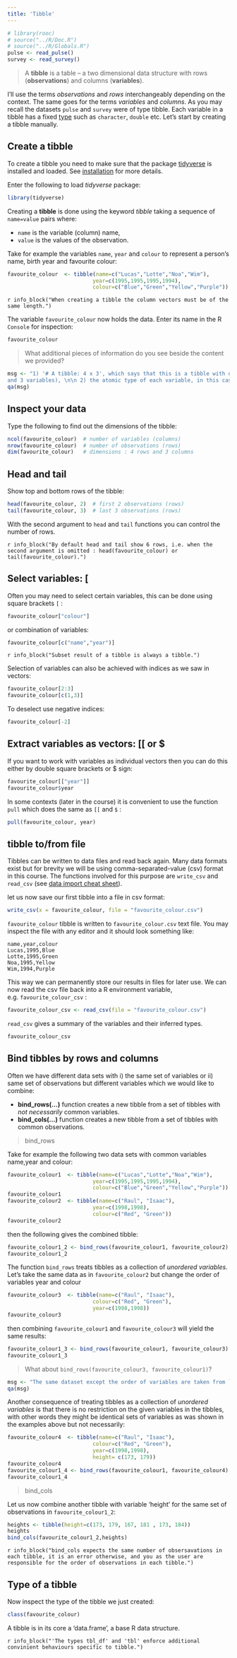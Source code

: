```yaml
---
title: 'Tibble'
---
```


```r
# library(rooc)
# source("../R/Doc.R")
# source("../R/Globals.R")
pulse <- read_pulse()
survey <- read_survey()

```

> A **tibble** is a table -- a two dimensional data structure with rows (**observations**) and columns (**variables**). 

I'll use the terms *observations* and *rows* interchangeably depending on the context. The same goes for the terms *variables* and *columns*. As you may recall the datasets `pulse` and `survey` were of type tibble. Each variable in a tibble has a fixed [type](S02L01l_basic_vectors0.html) such as `character`, `double` etc. Let's start by creating a tibble manually.

## Create a tibble

To create a tibble you need to make sure that the package [tidyverse](https://www.tidyverse.org/) is installed and loaded. See [installation](S01L01l_index.html) for more details.  

Enter the following to load *tidyverse* package:

```r
library(tidyverse) 
```

Creating a __tibble__ is done using the keyword _tibble_ taking a sequence of `name=value` pairs where:

- `name` is the variable (column) name,
- `value` is the values of the observation.  


Take for example the variables `name`, `year` and `colour` to represent a person's name, birth year and favourite colour:   

```r
favourite_colour  <- tibble(name=c("Lucas","Lotte","Noa","Wim"), 
                           year=c(1995,1995,1995,1994), 
                           colour=c("Blue","Green","Yellow","Purple"))
```

`r info_block("When creating a tibble the column vectors must be of the same length.")`

The variable `favourite_colour` now holds the data. Enter its name in the R `Console` for inspection:

```r
favourite_colour
```

> What additional pieces of information do you see beside the content we provided?

```r
msg <- "1) '# A tibble: 4 x 3', which says that this is a tibble with dimensions 4x3 (4 observations 
and 3 variables), \n\n 2) the atomic type of each variable, in this case character and double, \n\n 3) the row numbers"
qa(msg)
``` 

## Inspect your data

Type the following to find out the dimensions of the tibble:

```r
ncol(favourite_colour)  # number of variables (columns)
nrow(favourite_colour)  # number of observations (rows)
dim(favourite_colour)   # dimensions : 4 rows and 3 columns 
```

## Head and tail

Show top and bottom rows of the tibble: 

```r
head(favourite_colour, 2)  # first 2 observations (rows)
tail(favourite_colour, 3)  # last 3 observations (rows)
```

With the second argument to `head` and `tail` functions you can control the number of rows.

`r info_block("By default head and tail show 6 rows, i.e. when the second argument is omitted : head(favourite_colour) or tail(favourite_colour).")`

## Select variables: [

Often you may need to select certain variables, this can be done using square brackets `[` :

```r
favourite_colour["colour"]
```

or combination of variables:

```r
favourite_colour[c("name","year")]
```
 
`r info_block("Subset result of a tibble is always a tibble.")`


Selection of variables can also be achieved with indices as we saw in vectors:

```r
favourite_colour[2:3]
favourite_colour[c(1,3)]
```

To deselect use negative indices:

```r
favourite_colour[-2]
```


## Extract variables as vectors:  [[ or $

If you want to work with variables as individual vectors then you can do this either by double square brackets or $ sign: 

```r
favourite_colour[["year"]]
favourite_colour$year
```

In some contexts (later in the course) it is convenient to use the function `pull` which does the same as `[[` and `$` :  

```r
pull(favourite_colour, year) 
```


## tibble to/from file

Tibbles can be written to data files and read back again. Many data formats exist but for brevity we will be using
comma-separated-value (csv) format in this course. The functions involved for this purpose are `write_csv` and `read_csv` (see [data import cheat sheet](https://github.com/rstudio/cheatsheets/raw/master/data-import.pdf)).

<!-- For more details on reading/writing format see [readr_io0](readr_io0.html). --> 

let us now save our first tibble into a file in csv format:   

```r
write_csv(x = favourite_colour, file = "favourite_colour.csv")
```

`favourite_colour` tibble is written to `favourite_colour.csv` text file. You may inspect the file with any editor and it should look something like: 

```
name,year,colour
Lucas,1995,Blue
Lotte,1995,Green
Noa,1995,Yellow
Wim,1994,Purple
```

This way we can permanently store our results in files for later use. We can now read the csv file back into a R 
environment variable, e.g. `favourite_colour_csv` :

```r
favourite_colour_csv <- read_csv(file = "favourite_colour.csv")
```

`read_csv` gives a summary of the variables and their inferred types.

```r
favourite_colour_csv
```

## Bind tibbles by rows and columns

Often we have different data sets with i) the same set of variables or ii) same set of observations but different variables which we would like to combine: 

- **bind_rows(...)**  function creates a new tibble from a set of tibbles with _not necessarily_ common variables. 
- **bind_cols(...)**  function creates a new tibble from a set of tibbles with common observations. 

> bind_rows

Take for example the following two data sets with common variables name,year and colour:

```r
favourite_colour1  <- tibble(name=c("Lucas","Lotte","Noa","Wim"), 
                           year=c(1995,1995,1995,1994), 
                           colour=c("Blue","Green","Yellow","Purple"))
favourite_colour1
favourite_colour2  <- tibble(name=c("Raul", "Isaac"), 
                           year=c(1998,1998), 
                           colour=c("Red", "Green"))
favourite_colour2
```

then the following gives the combined tibble:

```r
favourite_colour1_2 <- bind_rows(favourite_colour1, favourite_colour2)
favourite_colour1_2
```


The function `bind_rows` treats tibbles as a collection of _unordered variables_. Let's take the same data as in `favourite_colour2` but change the order of variables year and colour


```r
favourite_colour3  <- tibble(name=c("Raul", "Isaac"), 
                           colour=c("Red", "Green"), 
                           year=c(1998,1998))
favourite_colour3
```

then combining `favourite_colour1` and `favourite_colour3` will yield the same results:

```r
favourite_colour1_3 <- bind_rows(favourite_colour1, favourite_colour3)
favourite_colour1_3
```

> What about `bind_rows(favourite_colour3, favourite_colour1)`?

```r
msg <- "The same dataset except the order of variables are taken from `favourite_colour3`, the first argument to bind_rows."
qa(msg)
``` 

Another consequence of treating tibbles as a collection of _unordered variables_ is that there is no restriction on the given variables in the tibbles, with other words they might be identical sets of variables as was shown in the examples above but not necessarily:

```r
favourite_colour4  <- tibble(name=c("Raul", "Isaac"), 
                           colour=c("Red", "Green"), 
                           year=c(1998,1998), 
                           height= c(173, 179))
favourite_colour4
favourite_colour1_4 <- bind_rows(favourite_colour1, favourite_colour4)
favourite_colour1_4
```



> bind_cols

Let us now combine another tibble with variable 'height' for the same set of observations in `favourite_colour1_2`:


```r

heights <- tibble(height=c(173, 179, 167, 181 , 173, 184))
heights
bind_cols(favourite_colour1_2,heights)
```

`r info_block("bind_cols expects the same number of obsersavations in each tibble, it is an error otherwise, and you as the user are responsible for the order of observations in each tibble.")`



## Type of a tibble

Now inspect the type of the tibble we just created:

```r
class(favourite_colour)
```

A tibble is in its core a 'data.frame', a base R data structure. 




`r info_block("'The types tbl_df' and 'tbl' enforce additional convinient behaviours specific to tibble.")`
